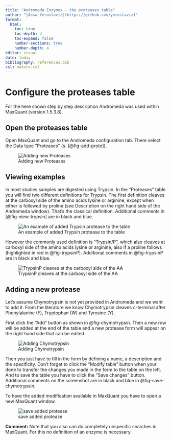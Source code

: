 ```yaml
---
title: "Andromeda Enzymes - the proteases table"
author: "[Assa Yeroslaviz](https://github.com/yeroslaviz)"
format: 
  html:
    toc: true
    toc-depth: 4
    toc-expand: false
    number-sections: true
    number-depth: 4
editor: visual
date: today
bibliography: references.bib
csl: nature.csl
---
```


# Configure the proteases table

For the here shown step by step description Andromeda was used within MaxQuant (version 1.5.3.8). 

## Open the proteases table

Open MaxQuant and go to the Andromeda configuration tab. There select the Data type "Proteases" (s. [@fig-add-prote]). 

![Adding new Proteases](Figures/configproteases-01-open_tab-edited.png){#fig-add-prote}

## Viewing examples

In most studies samples are digested using Trypsin. In the "Proteases" table you will find two different definitions for Trypsin. The first definition cleaves at the carboxyl side of the amino acids lysine or arginine, except when either is followed by proline (see Description on the right hand side of the Andromeda window). That’s the classical definition. Additional comments in [@fig-view-trypsin] are in black and blue.

![An example of added Trypsin protease to the table](Figures/configproteases-02-viewing_trypsin-edited.png){#fig-view-trypsin}

However the commonly used definition is "Trypsin/P", which also cleaves at carboxyl side of the amino acids lysine or arginine, also if a proline follows (highlighted in red in @fig-trypsinP). Additional comments in @fig-trypsinP are in black and blue.

![TrypsinP cleaves at the carboxyl side of the AA](Figures/configproteases-02-viewing_trypsin-p-edited.png){#fig-trypsinP}

## Adding a new protease

Let's assume Chymotrypsin is not yet provided in Andromeda and we want to add it. From the literature we know Chymotrypsin cleaves c-terminal after Phenylalanine (F), Tryptophan (W) and Tyrosine (Y). 

First click the "Add" button as shown in @fig-chymotrypsin. Then a new row will be added at the end of the table and a new protease form will appear on the right hand side that can be edited. 

![Adding Chymotrypsin ](Figures/configproteases-03-adding_form-edited.png){#fig-chymotrypsin}

Then you just have to fill in the form by defining a name, a description and the specificity. Don't forget to click the "Modify table" button when your done to transfer the changes you made in the form to the table on the left. And to save the table you have to click the "Save changes" button. Additional comments on the screenshot are in black and blue in @fig-save-chymotrypsin.

To have the added modification available in MaxQuant you have to open a new MaxQuant window.

![save added protease ](Figures/configproteases-04-adding_filled_in_params-edited.png){#fig-save-chymotrypsin}

__Comment:__ Note that you also can do completely unspecific searches in MaxQuant. For this no definition of an enzyme is necessary.


